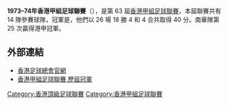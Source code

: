 '''1973–74年香港甲組足球聯賽'''（{{lang-en|Hong Kong First Division Football League}}），是第 63 屆[[香港甲組足球聯賽|香港甲組足球聯賽]]，本屆聯賽共有 14 隊參賽球隊，冠軍是{{fc|南華}}，他們以 26 場 18 勝 4 和 4 合共取得 40 分。南華隊第 25 次贏得港甲冠軍。

== 外部連結 ==
*[https://www.hkfa.com/ 香港足球總會官網]{{Wayback|url=https://www.hkfa.com/ |date=20190103174738 }}
*[http://www.rsssf.com/tablesh/hkchamp.html 香港甲組足球聯賽 歷屆冠軍]{{Wayback|url=http://www.rsssf.com/tablesh/hkchamp.html |date=20120205190654 }}

{{港甲賽季}}

[[Category:香港頂級足球聯賽|Category:香港頂級足球聯賽]]
[[Category:香港甲組足球聯賽|Category:香港甲組足球聯賽]]


{{soccer-stub}}